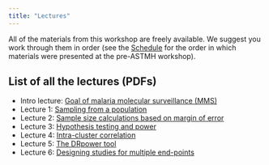 ```yaml
---
title: "Lectures"
---
```


All of the materials from this workshop are freely available. We suggest you work through them in order (see the [Schedule](schedule.qmd) for the order in which materials were presented at the pre-ASTMH workshop).

## List of all the lectures (PDFs)

- Intro lecture: [Goal of malaria molecular surveillance (MMS)](slides/L0-intro.pdf)
- Lecture 1: [Sampling from a population](slides/L1-sampling.pdf)
- Lecture 2: [Sample size calculations based on margin of error](slides/L2-margin_of_error.pdf)
- Lecture 3: [Hypothesis testing and power](slides/L3-hypothesis_testing.pdf)
- Lecture 4: [Intra-cluster correlation](slides/L4-multi_cluster.pdf)
- Lecture 5: [The DRpower tool](slides/L5-DRpower.pdf)
- Lecture 6: [Designing studies for multiple end-points](slides/L6-multiple_endpoints.pdf)